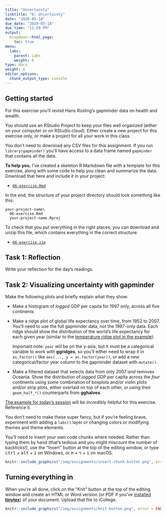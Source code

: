 ```yaml
---
title: "Uncertainty"
linktitle: "6: Uncertainty"
date: "2020-05-18"
due_date: "2020-05-18"
due_time: "11:59 PM"
output:
  blogdown::html_page:
    toc: true
menu:
  labs:
    parent: Labs
    weight: 6
type: docs
weight: 6
editor_options:
  chunk_output_type: console
---
```


## Getting started

For this exercise you'll revisit Hans Rosling's gapminder data on health and wealth.

You should use an RStudio Project to keep your files well organized (either on your computer or on RStudio.cloud). Either create a new project for this exercise only, or make a project for all your work in this class.

You don't need to download any CSV files for this assignment. If you run `library(gapminder)` you'll have access to a data frame named `gapminder` that contains all the data.

**To help you**, I've created a skeleton R Markdown file with a template for this exercise, along with some code to help you clean and summarize the data. Download that here and include it in your project:

- [<i class="fab fa-r-project"></i> `06-exercise.Rmd`](/projects/06-exercise/06-exercise.Rmd)

In the end, the structure of your project directory should look something like this:

```text
your-project-name\
  06-exercise.Rmd
  your-project-name.Rproj
```

To check that you put everything in the right places, you can download and unzip this file, which contains everything in the correct structure:

- [<i class="fas fa-file-archive"></i> `06-exercise.zip`](/projects/06-exercise.zip)


## Task 1: Reflection

Write your reflection for the day's readings.


## Task 2: Visualizing uncertainty with gapminder

Make the following plots and briefly explain what they show:

- Make a histogram of *logged* GDP per capita for 1997 only, across all five continents

- Make a ridge plot of global life expectancy over time, from 1952 to 2007. You'll need to use the full gapminder data, not the 1997-only data. Each ridge should show the distribution of the world's life expectancy for each given year (similar to the [temperature ridge plot in the example](/example/06-example/#density-plots)).

    Important note: `year` will be on the y-axis, but it must be a categorical variable to work with **ggridges**, so you'll either need to wrap it in `as.factor()` like `aes(..., y = as.factor(year))`, or add a new categorical/factor year column to the gapminder dataset with `mutate()`.

- Make a filtered dataset that selects data from only 2007 *and* removes Oceania. Show the distribution of *logged* GDP per capita across the *four* continents using some combination of boxplots and/or violin plots and/or strip plots, either overlaid on top of each other, or using their `geom_half_*()` counterparts from **gghalves**.

[The example for today's session](/example/06-example/) will be *incredibly* helpful for this exercise. Reference it.

You don't need to make these super fancy, but if you're feeling brave, experiment with adding a `labs()` layer or changing colors or modifying themes and theme elements.

You'll need to insert your own code chunks where needed. Rather than typing them by hand (that's tedious and you might miscount the number of backticks!), use the "Insert" button at the top of the editing window, or type <kbd>ctrl</kbd> + <kbd>alt</kbd> + <kbd>i</kbd> on Windows, or <kbd>⌘</kbd> + <kbd>⌥</kbd> + <kbd>i</kbd> on macOS.

```r
knitr::include_graphics("/img/assignments/insert-chunk-button.png", error = FALSE)
```


## Turning everything in

When you're all done, click on the "Knit" button at the top of the editing window and create an HTML or Word version (or PDF if you've [installed **tinytex**](/resource/install/#install-tinytex)) of your document. Upload that file to iCollege.

```r
knitr::include_graphics("/img/assignments/knit-button.png", error = FALSE)
```
